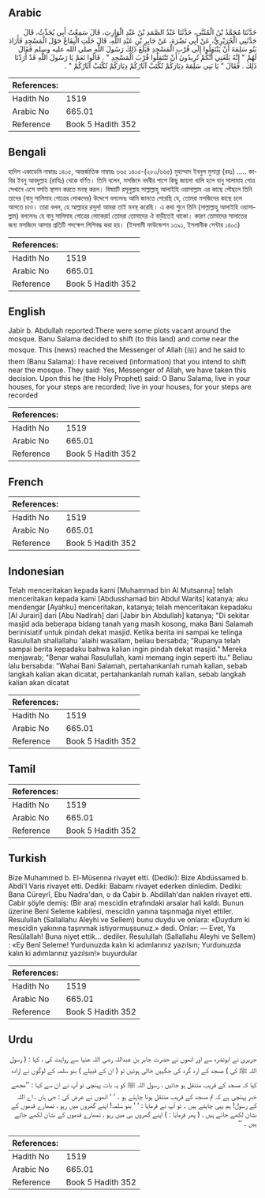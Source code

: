## Arabic


<div dir="rtl" lang="ar" style={{fontSize:'larger',backgroundColor:'#f8f9fa',padding:20}}>
حَدَّثَنَا مُحَمَّدُ بْنُ الْمُثَنَّى، حَدَّثَنَا عَبْدُ الصَّمَدِ بْنُ عَبْدِ الْوَارِثِ، قَالَ سَمِعْتُ أَبِي يُحَدِّثُ، قَالَ حَدَّثَنِي الْجُرَيْرِيُّ، عَنْ أَبِي نَضْرَةَ، عَنْ جَابِرِ بْنِ عَبْدِ اللَّهِ، قَالَ خَلَتِ الْبِقَاعُ حَوْلَ الْمَسْجِدِ فَأَرَادَ بَنُو سَلِمَةَ أَنْ يَنْتَقِلُوا إِلَى قُرْبِ الْمَسْجِدِ فَبَلَغَ ذَلِكَ رَسُولَ اللَّهِ صلى الله عليه وسلم فَقَالَ لَهُمْ ‏"‏ إِنَّهُ بَلَغَنِي أَنَّكُمْ تُرِيدُونَ أَنْ تَنْتَقِلُوا قُرْبَ الْمَسْجِدِ ‏"‏ ‏.‏ قَالُوا نَعَمْ يَا رَسُولَ اللَّهِ قَدْ أَرَدْنَا ذَلِكَ ‏.‏ فَقَالَ ‏"‏ يَا بَنِي سَلِمَةَ دِيَارَكُمْ تُكْتَبْ آثَارُكُمْ دِيَارَكُمْ تُكْتَبْ آثَارُكُمْ ‏"‏ ‏.‏
</div>
<div style={{backgroundColor:'#f8f9fa',padding:20, marginBottom: 10}}><table> <thead> <tr> <th>References:</th> <th></th> </tr> </thead> <tbody><tr><td>Hadith No</td><td>1519</td></tr><tr><td>Arabic No</td><td>665.01</td></tr><tr><td>Reference</td><td>Book 5 Hadith 352</td></tr></tbody></table></div>

## Bengali


<div dir="ltr" lang="bn" style={{fontSize:'larger',backgroundColor:'#f8f9fa',padding:20}}>
হাদিস একাডেমি নাম্বারঃ ১৪০৫, আন্তর্জাতিক নাম্বারঃ ৬৬৫ ১৪০৫-(২৮০/৬৬৫) মুহাম্মাদ ইবনুল মুসান্না (রহঃ) ..... জাবির ইবনু আবদুল্লাহ (রাযিঃ) থেকে বর্ণিত। তিনি বলেন, মসজিদে নববীর পাশে কিছু জায়গা খালি হলে বানু সালামাহ গোত্র সেখানে এসে বসতি স্থাপন করতে মনস্থ করল। বিষয়টি রসূলুল্লাহ সাল্লাল্লাহু আলাইহি ওয়াসাল্লাম এর কাছে পৌছলে তিনি তাদের (বানু সালিমাহ গোত্রের লোকদের) উদ্দেশে বললেনঃ আমি জানতে পেরেছি যে, তোমরা মসজিদের কাছে চলে আসতে চাও। তারা বলল, হে আল্লাহর রসূল! আমরা তাই মনস্থ করেছি। এ কথা শুনে তিনি (সাল্লাল্লাহু আলাইহি ওয়াসাল্লাম) বললেনঃ হে বানু সালিমাহ গোত্রের লোকেরা! তোমরা তোমাদের ঐ বাড়ীতেই থাকো। কারণ তোমাদের সালাতের জন্য মসজিদে আসার প্রতিটি পদক্ষেপ লিপিবদ্ধ করা হয়। (ইসলামী ফাউন্ডেশন ১৩৯১, ইসলামীক সেন্টার ১৪০৩)
</div>
<div style={{backgroundColor:'#f8f9fa',padding:20, marginBottom: 10}}><table> <thead> <tr> <th>References:</th> <th></th> </tr> </thead> <tbody><tr><td>Hadith No</td><td>1519</td></tr><tr><td>Arabic No</td><td>665.01</td></tr><tr><td>Reference</td><td>Book 5 Hadith 352</td></tr></tbody></table></div>

## English


<div dir="ltr" lang="en" style={{fontSize:'larger',backgroundColor:'#f8f9fa',padding:20}}>
Jabir b. Abdullah reported:There were some plots vacant around the mosque. Banu Salama decided to shift (to this land) and come near the mosque. This (news) reached the Messenger of Allah (ﷺ) and he said to them (Banu Salama): I have received (information) that you intend to shift near the mosque. They said: Yes, Messenger of Allah, we have taken this decision. Upon this he (the Holy Prophet) said: O Banu Salama, live in your houses, for your steps are recorded; live in your houses, for your steps are recorded
</div>
<div style={{backgroundColor:'#f8f9fa',padding:20, marginBottom: 10}}><table> <thead> <tr> <th>References:</th> <th></th> </tr> </thead> <tbody><tr><td>Hadith No</td><td>1519</td></tr><tr><td>Arabic No</td><td>665.01</td></tr><tr><td>Reference</td><td>Book 5 Hadith 352</td></tr></tbody></table></div>

## French


<div dir="ltr" lang="fr" style={{fontSize:'larger',backgroundColor:'#f8f9fa',padding:20}}>

</div>
<div style={{backgroundColor:'#f8f9fa',padding:20, marginBottom: 10}}><table> <thead> <tr> <th>References:</th> <th></th> </tr> </thead> <tbody><tr><td>Hadith No</td><td>1519</td></tr><tr><td>Arabic No</td><td>665.01</td></tr><tr><td>Reference</td><td>Book 5 Hadith 352</td></tr></tbody></table></div>

## Indonesian


<div dir="ltr" lang="id" style={{fontSize:'larger',backgroundColor:'#f8f9fa',padding:20}}>
Telah menceritakan kepada kami [Muhammad bin Al Mutsanna] telah menceritakan kepada kami [Abdusshamad bin Abdul Warits] katanya; aku mendengar [Ayahku] menceritakan, katanya; telah menceritakan kepadaku [Al Jurairi] dari [Abu Nadlrah] dari [Jabir bin Abdullah] katanya; "Di sekitar masjid ada beberapa bidang tanah yang masih kosong, maka Bani Salamah berinisiatif untuk pindah dekat masjid. Ketika berita ini sampai ke telinga Rasulullah shallallahu 'alaihi wasallam, beliau bersabda; "Rupanya telah sampai berita kepadaku bahwa kalian ingin pindah dekat masjid." Mereka menjawab; "Benar wahai Rasulullah, kami memang ingin seperti itu." Beliau lalu bersabda: "Wahai Bani Salamah, pertahankanlah rumah kalian, sebab langkah kalian akan dicatat, pertahankanlah rumah kalian, sebab langkah kalian akan dicatat
</div>
<div style={{backgroundColor:'#f8f9fa',padding:20, marginBottom: 10}}><table> <thead> <tr> <th>References:</th> <th></th> </tr> </thead> <tbody><tr><td>Hadith No</td><td>1519</td></tr><tr><td>Arabic No</td><td>665.01</td></tr><tr><td>Reference</td><td>Book 5 Hadith 352</td></tr></tbody></table></div>

## Tamil


<div dir="ltr" lang="ta" style={{fontSize:'larger',backgroundColor:'#f8f9fa',padding:20}}>

</div>
<div style={{backgroundColor:'#f8f9fa',padding:20, marginBottom: 10}}><table> <thead> <tr> <th>References:</th> <th></th> </tr> </thead> <tbody><tr><td>Hadith No</td><td>1519</td></tr><tr><td>Arabic No</td><td>665.01</td></tr><tr><td>Reference</td><td>Book 5 Hadith 352</td></tr></tbody></table></div>

## Turkish


<div dir="ltr" lang="tr" style={{fontSize:'larger',backgroundColor:'#f8f9fa',padding:20}}>
Bize Muhammed b. El-Müsenna rivayet etti. (Dediki): Bize Abdüssamed b. Abdi'l Varis rivayet etti. Dediki: Babamı rivayet ederken dinledim. Dediki: Bana Cüreyrî, Ebu Nadra'dan, o da Cabir b. Abdillah'dan naklen rivayet etti. Cabir şöyle demiş: (Bir ara) mescidin etrafındaki arsalar hali kaldı. Bunun üzerine Beni Seleme kabilesi, mescidin yanına taşınmağa niyet ettiler. Resulullah (Sallallahu Aleyhi ve Sellem) bunu duydu ve onlara: «Duydum ki mescidin yakınına taşınmak istiyormuşsunuz.» dedi. Onlar: — Evet, Ya Resûlallah! Buna niyet ettik... dediler. Resulullah (Sallallahu Aleyhi ve Sellem) : «Ey Benî Seleme! Yurdunuzda kalın ki adımlarınız yazılsın; Yurdunuzda kalın ki adımlarınız yazılsın!» buyurdular
</div>
<div style={{backgroundColor:'#f8f9fa',padding:20, marginBottom: 10}}><table> <thead> <tr> <th>References:</th> <th></th> </tr> </thead> <tbody><tr><td>Hadith No</td><td>1519</td></tr><tr><td>Arabic No</td><td>665.01</td></tr><tr><td>Reference</td><td>Book 5 Hadith 352</td></tr></tbody></table></div>

## Urdu


<div dir="rtl" lang="ur" style={{fontSize:'larger',backgroundColor:'#f8f9fa',padding:20}}>
جریری نے ابونضرہ سے اور انھوں نے حضرت جابر بن عبداللہ رضی اللہ عنہا سے روایت کی ، کہا : ( رسول اللہ ﷺ کی ) مسجد کے ارد گرد کی جگہیں خالی ہوئیں تو ( ان کے قبیلے ) بنو سلمہ کے لوگوں نے ارادہ کیا کہ مسجد کے قریب منتقل ہو جائیں ، رسول اللہ ﷺ کو یہ بات پہنچی تو آپ نے ان سے کہا : ’’مجھے خبر پہنچی ہے کہ تم مسجد کے قریب منتقل ہونا چاہتے ہو ۔ ‘ ‘ انھوں نے عرض کی : جی ہاں ، اے اللہ کے رسول! ہم یہی چاہتے ہیں ۔ تو آپ نے فرمایا : ‘ ‘ بنو سلمہ! اپنے گھروں میں رہو ، تمھارے قدموں کے نشان لکھے جاتے ہیں ، ( پھر فرمایا : ) اپنے گھروں ہی میں رہو ، تمھارے قدموں کے نشان لکھے جاتے ہیں ۔ ’’
</div>
<div style={{backgroundColor:'#f8f9fa',padding:20, marginBottom: 10}}><table> <thead> <tr> <th>References:</th> <th></th> </tr> </thead> <tbody><tr><td>Hadith No</td><td>1519</td></tr><tr><td>Arabic No</td><td>665.01</td></tr><tr><td>Reference</td><td>Book 5 Hadith 352</td></tr></tbody></table></div>